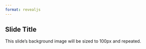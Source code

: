 ```yaml
---
format: revealjs
---
```


## Slide Title {background-color="black" background-image='{{< placeholder 100 100 >}}' background-size="100px" background-repeat="repeat"}

This slide's background image will be sized to 100px and repeated.
